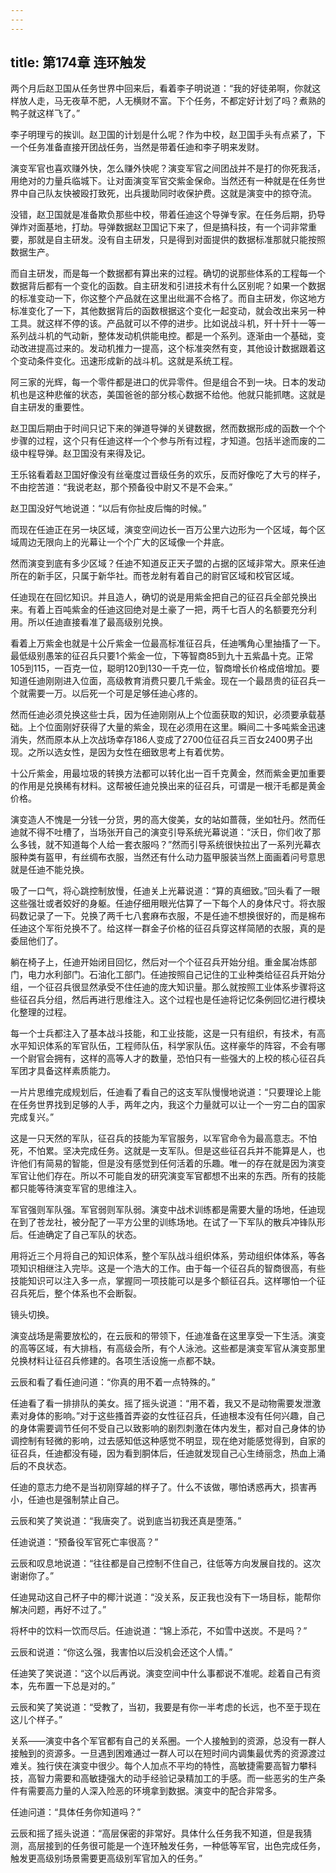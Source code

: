 ```yaml
---
---
---
```

title: 第174章 连环触发
---



两个月后赵卫国从任务世界中回来后，看着李子明说道：“我的好徒弟啊，你就这样放人走，马无夜草不肥，人无横财不富。下个任务，不都定好计划了吗？煮熟的鸭子就这样飞了。”

李子明理亏的挨训。赵卫国的计划是什么呢？作为中校，赵卫国手头有点紧了，下一个任务准备直接开团战任务，当然是带着任迪和李子明来发财。

演变军官也喜欢赚外快，怎么赚外快呢？演变军官之间团战并不是打的你死我活，用绝对的力量兵临城下。让对面演变军官交紫金保命。当然还有一种就是在任务世界中自己队友快被殴打致死，出兵援助同时收保护费。这就是演变中的掠夺流。

没错，赵卫国就是准备欺负那些中校，带着任迪这个导弹专家。在任务后期，扔导弹炸对面基地，打劫。导弹数据赵卫国记下来了，但是搞科技，有一个词非常重要，那就是自主研发。没有自主研发，只是得到对面提供的数据标准那就只能按照数据生产。

而自主研发，而是每一个数据都有算出来的过程。确切的说那些体系的工程每一个数据背后都有一个变化的函数。自主研发和引进技术有什么区别呢？如果一个数据的标准变动一下，你这整个产品就在这里出纰漏不合格了。而自主研发，你这地方标准变化了一下，其他数据背后的函数根据这个变化一起变动，就会改出来另一种工具。就这样不停的该。产品就可以不停的进步。比如说战斗机，歼十歼十一等一系列战斗机的气动新，整体发动机供能电控。都是一个系列。逐渐由一个基础，变动改进提高过来的。发动机推力一提高，这个标准突然有变，其他设计数据跟着这个变动条件变化。迅速形成新的战斗机。这就是系统工程。

阿三家的光辉，每一个零件都是进口的优异零件。但是组合不到一块。日本的发动机也是这种悲催的状态，美国爸爸的部分核心数据不给他。他就只能抓瞎。这就是自主研发的重要性。

赵卫国后期由于时间只记下来的弹道导弹的关键数据，然而数据形成的函数一个个步骤的过程，这个只有任迪这样一个个参与所有过程，才知道。包括半途而废的二级中程导弹。赵卫国没有来得及记。

王乐铭看着赵卫国好像没有丝毫度过晋级任务的欢乐，反而好像吃了大亏的样子，不由挖苦道：“我说老赵，那个预备役中尉又不是不会来。”

赵卫国没好气地说道：“以后有你扯皮后悔的时候。”

而现在任迪正在另一块区域，演变空间边长一百万公里六边形为一个区域，每个区域周边无限向上的光幕让一个个广大的区域像一个井底。

然而演变到底有多少区域？任迪不知道反正天子盟的占据的区域非常大。原来任迪所在的新手区，只属于新华社。而苍龙射有着自己的尉官区域和校官区域。

任迪现在在回忆知识。并且造人，确切的说是用紫金把自己的征召兵全部兑换出来。有着上百吨紫金的任迪这回绝对是土豪了一把，两千七百人的名额要充分利用。所以任迪直接看准了最高级别兑换。

看着上万紫金也就是十公斤紫金一位最高标准征召兵，任迪嘴角心里抽搐了一下。最低级别愚笨的征召兵只要1个紫金一位，下等智商85到九十五紫晶十克。正常105到115，一百克一位，聪明120到130一千克一位，智商增长价格成倍增加。要知道任迪刚刚进入位面，高级教育消费只要几千紫金。现在一个最昂贵的征召兵一个就需要一万。以后死一个可是足够任迪心疼的。

然而任迪必须兑换这些士兵，因为任迪刚刚从上个位面获取的知识，必须要承载基础。上个位面刚好获得了大量的紫金，现在必须用在这里。瞬间二十多吨紫金迅速消失，然而原本从上次战场幸存186人变成了2700位征召兵三百女2400男子出现。之所以选女性，是因为女性在细致思考上有着优势。

十公斤紫金，用最垃圾的转换方法都可以转化出一百千克黄金，然而紫金更加重要的作用是兑换稀有材料。这帮被任迪兑换出来的征召兵，可谓是一根汗毛都是黄金价格。

演变造人不愧是一分钱一分货，男的高大俊美，女的站如蔷薇，坐如牡丹。然而任迪就不得不吐槽了，当场张开自己的演变引导系统光幕说道：“沃日，你们收了那么多钱，就不知道每个人给一套衣服吗？”然而引导系统很快拉出了一系列光幕衣服种类有盔甲，有丝绸布衣服，当然还有什么动力盔甲服装当然上面画着问号意思就是任迪不能兑换。

吸了一口气，将心跳控制放慢，任迪关上光幕说道：“算的真细致。”回头看了一眼这些强壮或者姣好的身躯。任迪仔细用眼光估算了一下每个人的身体尺寸。将衣服码数记录了一下。兑换了两千七八套麻布衣服，不是任迪不想换很好的，而是棉布任迪这个军衔兑换不了。给这样一群金子价格的征召兵穿这样简陋的衣服，真的是委屈他们了。

躺在椅子上，任迪开始闭目回忆，然后对一个个征召兵开始分组。重金属冶炼部门，电力水利部门。石油化工部门。任迪按照自己记住的工业种类给征召兵开始分组，一个征召兵很显然承受不住任迪的庞大知识量。那么就按照工业体系步骤将这些征召兵分组，然后再进行思维注入。这个过程也是任迪将记忆条例回忆进行模块化整理的过程。

每一个士兵都注入了基本战斗技能，和工业技能，这是一只有组织，有技术，有高水平知识体系的军官队伍，工程师队伍，科学家队伍。这样豪华的阵容，不会有哪一个尉官会拥有，这样的高等人才的数量，恐怕只有一些强大的上校的核心征召兵军团才具备这样素质能力。

一片片思维完成规划后，任迪看了看自己的这支军队慢慢地说道：“只要理论上能在任务世界找到足够的人手，两年之内，我这个力量就可以让一个一穷二白的国家完成复兴。”

这是一只天然的军队，征召兵的技能为军官服务，以军官命令为最高意志。不怕死，不怕累。坚决完成任务。这就是一支军队。但是这些征召兵并不能算是人，也许他们有简易的智能，但是没有感觉到任何活着的乐趣。唯一的存在就是因为演变军官让他们存在。所以不可能自发的研究演变军官都想不出来的东西。所有的技能都只能等待演变军官的思维注入。

军官强则军队强。军官弱则军队弱。演变中战术训练都是需要大量的场地，任迪现在到了苍龙社，被分配了一平方公里的训练场地。在试了一下军队的散兵冲锋队形后。任迪确定了自己军队的状态。

用将近三个月将自己的知识体系，整个军队战斗组织体系，劳动组织体体系，等各项知识相继注入完毕。这是一个浩大的工作。由于每一个征召兵的智商很高，有些技能知识可以注入多一点，掌握同一项技能可以是多个额征召兵。这样哪怕一个征召兵死后，整个体系也不会断裂。

镜头切换。

演变战场是需要放松的，在云辰和的带领下，任迪准备在这里享受一下生活。演变的高等区域，有大排档，有高级会所，有个人泳池。这些都是演变军官从演变那里兑换材料让征召兵修建的。各项生活设施一点都不缺。

云辰和看了看任迪问道：“你真的用不着一点特殊的。”

任迪看了看一排排队的美女。摇了摇头说道：“用不着，我又不是动物需要发泄激素对身体的影响。”对于这些搔首弄姿的女性征召兵，任迪根本没有任何兴趣，自己的身体需要调节任何不受自己以致影响的剧烈刺激在体内发生，都对自己身体的协调控制有轻微的影响，过去感知低这种感觉不明显，现在绝对能感觉得到，自家的征召兵，任迪都没有碰，因为看到胴体后，任迪就发现自己心生绮丽念，热血上涌后的不良状态。

任迪的意志力绝不是当初刚穿越的样子了。什么不该做，哪怕诱惑再大，损害再小，任迪也是强制禁止自己。

云辰和笑了笑说道：“我唐突了。说到底当初我还真是堕落。”

任迪说道：“预备役军官死亡率很高？”

云辰和叹息地说道：“往往都是自己控制不住自己，往低等方向发展自找的。这次谢谢你了。”

任迪晃动这自己杯子中的椰汁说道：“没关系，反正我也没有下一场目标，能帮你解决问题，再好不过了。”

将杯中的饮料一饮而尽后。任迪说道：“锦上添花，不如雪中送炭。不是吗？”

云辰和说道：“你这么强，我害怕以后没机会还这个人情。”

任迪笑了笑说道：“这个以后再说。演变空间中什么事都说不准呢。趁着自己有资本，先布置一下总是对的。”

云辰和笑了笑说道：“受教了，当初，我要是有你一半考虑的长远，也不至于现在这儿个样子。”

关系——演变中各个军官都有自己的关系圈。一个人接触到的资源，总没有一群人接触到的资源多。一旦遇到困难通过一群人可以在短时间内调集最优秀的资源渡过难关。独行侠在演变中很少。每个人加点不平均的特性，高敏捷需要高智力攀科技，高智力需要和高敏捷强大的动手经验记录精加工的手感。而一些恶劣的生产条件有需要高力量的人深入险恶的环境拿到数据。演变中的配合非常多。

任迪问道：“具体任务你知道吗？”

云辰和摇了摇头说道：“高层保密的非常好。具体什么任务我不知道，但是我猜测，高层接到的任务很可能是一个连环触发任务，一种低等军官，出色完成任务，触发更高级别场景需要更高级别军官加入的任务。”